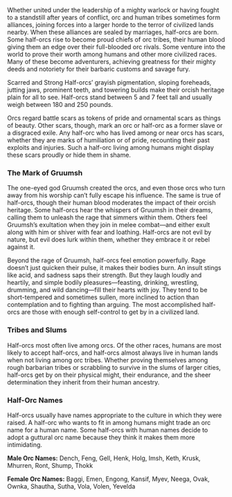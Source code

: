 Whether united under the leadership of a mighty warlock or having fought to a standstill after years of conflict, orc and human tribes sometimes form alliances, joining forces into a larger horde to the terror of civilized lands nearby. When these alliances are sealed by marriages, half-orcs are born. Some half-orcs rise to become proud chiefs of orc tribes, their human blood giving them an edge over their full-blooded orc rivals. Some venture into the world to prove their worth among humans and other more civilized races. Many of these become adventurers, achieving greatness for their mighty deeds and notoriety for their barbaric customs and savage fury.

Scarred and Strong
Half-orcs’ grayish pigmentation, sloping foreheads, jutting jaws, prominent teeth, and towering builds make their orcish heritage plain for all to see. Half-orcs stand between 5 and 7 feet tall and usually weigh between 180 and 250 pounds.

Orcs regard battle scars as tokens of pride and ornamental scars as things of beauty. Other scars, though, mark an orc or half-orc as a former slave or a disgraced exile. Any half-orc who has lived among or near orcs has scars, whether they are marks of humiliation or of pride, recounting their past exploits and injuries. Such a half-orc living among humans might display these scars proudly or hide them in shame.

### The Mark of Gruumsh
The one-eyed god Gruumsh created the orcs, and even those orcs who turn away from his worship can’t fully escape his influence. The same is true of half-orcs, though their human blood moderates the impact of their orcish heritage. Some half-orcs hear the whispers of Gruumsh in their dreams, calling them to unleash the rage that simmers within them. Others feel Gruumsh’s exultation when they join in melee combat—and either exult along with him or shiver with fear and loathing. Half-orcs are not evil by nature, but evil does lurk within them, whether they embrace it or rebel against it.

Beyond the rage of Gruumsh, half-orcs feel emotion powerfully. Rage doesn’t just quicken their pulse, it makes their bodies burn. An insult stings like acid, and sadness saps their strength. But they laugh loudly and heartily, and simple bodily pleasures—feasting, drinking, wrestling, drumming, and wild dancing—fill their hearts with joy. They tend to be short-tempered and sometimes sullen, more inclined to action than contemplation and to fighting than arguing. The most accomplished half-orcs are those with enough self-control to get by in a civilized land.

### Tribes and Slums
Half-orcs most often live among orcs. Of the other races, humans are most likely to accept half-orcs, and half-orcs almost always live in human lands when not living among orc tribes. Whether proving themselves among rough barbarian tribes or scrabbling to survive in the slums of larger cities, half-orcs get by on their physical might, their endurance, and the sheer determination they inherit from their human ancestry.

### Half-Orc Names
Half-orcs usually have names appropriate to the culture in which they were raised. A half-orc who wants to fit in among humans might trade an orc name for a human name. Some half-orcs with human names decide to adopt a guttural orc name because they think it makes them more intimidating.

**Male Orc Names:** Dench, Feng, Gell, Henk, Holg, Imsh, Keth, Krusk, Mhurren, Ront, Shump, Thokk

**Female Orc Names:** Baggi, Emen, Engong, Kansif, Myev, Neega, Ovak, Ownka, Shautha, Sutha, Vola, Volen, Yevelda

